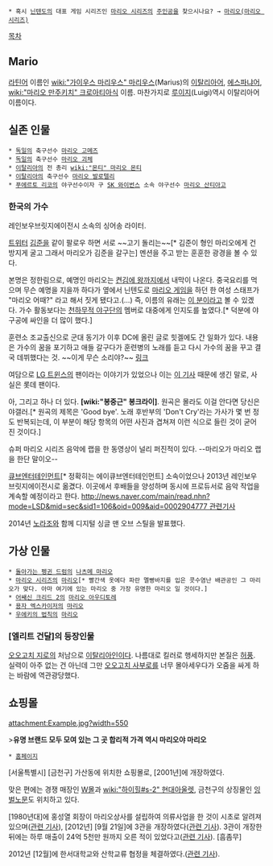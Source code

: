  * 혹시 [[닌텐도]]의 대표 게임 시리즈인 [[마리오 시리즈]]의 [[주인공]]을 찾으시나요? → [[마리오(마리오 시리즈)]]

[[목차]]

== Mario ==
[[라틴어]] 이름인 [[wiki:"가이우스 마리우스" 마리우스]](Marius)의 [[이탈리아어]], [[에스파냐어]], [[wiki:"마리오 만주키치" 크로아티아]]식 이름. 마찬가지로 [[루이지]](Luigi)역시 이탈리아어 이름이다.

== 실존 인물 ==
 * [[독일]]의 축구선수 [[마리오 고메즈]]
 * [[독일]]의 축구선수 [[마리오 괴체]]
 * [[이탈리아]]의 전 총리 [[wiki:"몬티" 마리오 몬티]]
 * [[이탈리아]]의 축구선수 [[마리오 발로텔리]]
 * [[푸에르토 리코]]의 야구선수이자 구 [[SK 와이번스]] 소속 야구선수 [[마리오 산티아고]]

=== 한국의 가수 ===
레인보우브릿지에이전시 소속의 싱어송 라이터.

[http://twitter.com/#!/mariono9 트위터] [[김준]]을 같이 팔로우 하면 서로 ~~고기 돌리는~~[* 김준이 형인 마리오에게 건방지게 굴고 그래서 마리오가 김준을 갈구는] 멘션을 주고 받는 훈훈한 광경을 볼 수 있다.

본명은 정한림으로, 예명인 마리오는 [[켠김에 왕까지]]에서 내막이 나온다. 중국요리를 먹으며 무슨 예명을 지을까 하다가 옆에서 닌텐도로 [[마리오 시리즈|마리오 게임]]을 하던 한 여성 스태프가 "마리오 어때?" 라고 해서 짓게 됐다고.(…) 즉, 이름의 유래는 [[마리오(마리오 시리즈)|이 분]]이라고 볼 수 있겠다. 가수 활동보다는 [[천하무적 야구단]]의 멤버로 대중에게 인지도를 높였다.[* 덕분에 야구공에 싸인을 더 많이 했다.]

훈련소 조교출신으로 군대 동기가 이후 DC에 올린 글로 힛겔에도 간 일화가 있다. 내용은 가수의 꿈을 포기하고 애들 갈구다가 훈련병의 노래를 듣고 다시 가수의 꿈을 꾸고 결국 데뷔했다는 것. ~~이게 무슨 소리야?~~ [http://gall.dcinside.com/list.php?id=hit&no=5853 링크]

여담으로 [[LG 트윈스]]의 팬이라는 이야기가 있었으나 이는 [http://joynews.inews24.com/php/news_view.php?g_menu=702120&g_serial=515966 이 기사] 때문에 생긴 말로, 사실은 롯데 팬이다.

아, 그리고 하나 더 있다. '''[wiki:"봉중근" 봉크라이]'''. 원곡은 몰라도 이걸 안다면 당신은 야갤러.[* 원곡의 제목은 'Good bye'. 노래 후반부의 'Don't Cry'라는 가사가 몇 번 정도 반복되는데, 이 부분이 해당 항목의 어떤 사진과 겹쳐져 이런 식으로 들린 것이 굳어진 것이다.]

{{{#!html
<object classid='clsid:d27cdb6e-ae6d-11cf-96b8-444553540000' codebase='http://download.macromedia.com/pub/shockwave/cabs/flash/swflash.cab#version=9,0,0,0'  id='NFPlayer39032' width='500' height='408'><param name='movie' value='http://serviceapi.nmv.naver.com/flash/NFPlayer.swf?vid=16BD8A27E54DC6CE1A8298751980CAD1F9FE&outKey=V129b79c738f00746ed120c22c391569965688117307fcab5233d0c22c39156996568' /><param name='wmode' value='transparent' /><param name='allowScriptAccess' value='always' /><param name='allowFullScreen' value='true' /><embed src='http://serviceapi.nmv.naver.com/flash/NFPlayer.swf?vid=16BD8A27E54DC6CE1A8298751980CAD1F9FE&outKey=V129b79c738f00746ed120c22c391569965688117307fcab5233d0c22c39156996568' wmode='transparent' width='500' height='408' allowScriptAccess='always' name='NFPlayer39032' id='NFPlayer39032' allowFullScreen='true' type='application/x-shockwave-flash' /></object>
}}}

슈퍼 마리오 시리즈 음악에 랩을 한 동영상이 널리 퍼진적이 있다. --마리오가 마리오 랩을 한단 말이오--

[[큐브엔터테인먼트]][* 정확히는 에이큐브엔터테인먼트] 소속이었으나 2013년 레인보우브릿지에이전시로 옮겼다. 이곳에서 후배들을 양성하며 동시에 프로듀서로 음악 작업을 계속할 예정이라고 한다. [[http://news.naver.com/main/read.nhn?mode=LSD&mid=sec&sid1=106&oid=009&aid=0002904777 관련기사]]

2014년 [[노라조]]와 함께 디지털 싱글 맨 오브 스틸을 발표했다.

== 가상 인물 ==
 * [[돌아가는 펭귄 드럼]]의 [[나츠메 마리오]]
 * [[마리오 시리즈]]의 [[마리오(닌텐도)|마리오]][* 빨간색 옷에다 파란 멜빵바지를 입은 콧수염난 배관공인 그 마리오가 맞다. 아마 여기에 있는 마리오 중 가장 유명한 마리오 일 것이다.]
 * [[어쌔신 크리드 2]]의 [[마리오 아우디토레]]
 * [[용자 엑스카이저]]의 [[용자 엑스카이저/등장인물|마리오]]
 * [[우에키의 법칙]]의 [[마리오(우에키의 법칙)|마리오]]

=== [엘리트 건달]의 등장인물 ===
[[오오고치 지로]]의 처남으로 [[이탈리아]]인이다. 나름대로 킬러로 행세하지만 본질은 [[허풍]]. 실력이 아주 없는 건 아닌데 그만 [[오오고치 사부로]]를 너무 몰아세우다가 오줌을 싸게 하는 바람에 역관광당했다.

== 쇼핑몰 ==
attachment:Example.jpg?width=550

>'''유명 브랜드 모두 모여 있는 그 곳 합리적 가격 역시 마리오야 마리오'''

 * [http://www.mariooutlet.co.kr/ 홈페이지]
[서울특별시] [금천구] 가산동에 위치한 쇼핑몰로, [2001년]에 개장하였다. 

맞은 편에는 경쟁 매장인 [http://www.w-mall.co.kr/ W몰]과 [[wiki:"하이힐#s-2" 현대아울렛]], 금천구의 상징물인 [http://ko.wikipedia.org/wiki/%ED%8C%8C%EC%9D%BC:Ingbeolno_gate.jpg 잉벌노문]도 위치하고 있다.

[1980년대]에 홍성열 회장이 마리오상사를 설립하여 의류사업을 한 것이 시초로 알려져 있으며([http://www.etoday.co.kr/news/section/newsview.php?TM=news&SM=2310&idxno=587798 관련 기사]), [2012년] [9월 21일]에 3관을 개장하였다([http://www.mt.co.kr/view/mtview.php?type=1&no=2012092111402848992&outlink=1 관련 기사]). 3관이 개장한 뒤에는 하루 매출이 24억 5천만 원까지 오른 적이 있었다고([http://biz.chosun.com/site/data/html_dir/2012/09/24/2012092401708.html 관련 기사]). [흠좀무] 

2012년 [12월]에 한서대학교와 산학교류 협정을 체결하였다.([http://www.sportsworldi.com/Articles/LeisureLife/Article.asp?aid=20121224021136&OutUrl=naver 관련 기사]).
